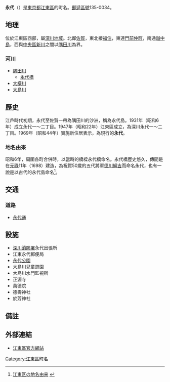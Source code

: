 {{Pathnav|日本|東京都|[[江東區_(東京都)|江東區]]|frame=1}}
{{Infobox Settlement
|official_name = 永代
|native_name =
|settlement_type = [[町|町]]
| image_skyline = Eitai Park.jpg
| imagesize = 270px
| image_caption = 永代公園（川沿遊歩道）
|image_flag =
|image_seal =
| image_map =
| map_caption =
| pushpin_map =
|subdivision_type = [[國家|國家]]
|subdivision_name = [[File:Flag_of_Japan.svg|border]] [[日本|日本]]
|subdivision_type1 = [[都道府縣|都道府縣]]
|subdivision_name1 = [[File:Flag_of_Tokyo_Prefecture.svg|25px]] [[東京都|東京都]]
|subdivision_type2 = [[東京都區部|特別區]]
|subdivision_name2 = [[File:Flag_of_Koto,_Tokyo.svg|25px]] [[江東區_(東京都)|江東區]]
|established_title =
|established_date =
|government_type =
|leader_title =
|leader_name =
|area_magnitude =
|area_total_sq_mi =
|area_total_km2 =
|area_land_sq_mi =
|area_land_km2 =
|area_urban_sq_mi =
|area_urban_km2 =
|area_metro_km2 =
|area_metro_sq_mi =
|population_as_of= 2013年（平成25年）8月1日
|population_footnotes =
|population_total = 3254<ref>[http://www.city.koto.lg.jp/profile/koto/5353/15817/file/H25.8.pdf 江東区の世帯と人口（住民基本台帳による） 区民部区民課 平成25年8月1日現在]{{dead link|date=2018年1月 |bot=InternetArchiveBot |fix-attempted=yes }}</ref>
|population_urban =
|population_metro =
|population_density_sq_mi =
|population_density_km2 =
| timezone = [[日本標準時間|JST]]
| utc_offset = +9
|timezone_DST =
|utc_offset_DST =
|latd=|latm=|lats=|latNS=
|longd=|longm=|longs=|longEW=
|elevation_footnotes=
|elevation_m =
|elevation_ft =
|postal_code_type = [[郵遞區號|郵遞區號]]
|postal_code = 135-0034
|area_code =
|website =
|footnotes =
}}
'''永代'''（{{jpn|j=永代|hg=えいたい|rm=Eitai|f=y}}）是[[東京都|東京都]][[江東區_(東京都)|江東區]]的町名。[[郵遞區號|郵遞區號]]135-0034。

== 地理 ==
位於江東區西部，屬[[深川區|深川地域]]。北鄰[[佐賀_(江東區)|佐賀]]，東北接[[福住_(江東區)|福住]]，東連[[門前仲町|門前仲町]]，南通[[越中島|越中島]]，西與[[中央區_(東京都)|中央區]][[新川_(東京都中央區)|新川]]之間以[[隅田川|隅田川]]為界。

=== 河川 ===
* [[隅田川|隅田川]]
** [[永代橋|永代橋]]
* [[大橫川|大橫川]]
* [[大島川|大島川]]

== 歷史 ==
江戶時代初期，永代至佐賀一帶為隅田川的沙洲，稱為永代島。1931年（昭和6年）成立永代一～二丁目。1947年（昭和22年）江東區成立，為深川永代一～二丁目。1969年（昭和44年）實施新住居表示，為現行的'''永代'''。
=== 地名由來 ===
昭和6年，周圍各町合併時，以當時的橋樑永代橋命名。永代橋歷史悠久，傳聞是在[[元祿|元祿]]11年（1698）建造，為祝賀50歲的五代將軍[[德川綱吉|德川綱吉]]而命名永代，也有一說是以古代的永代島命名<ref>[http://www.city.koto.lg.jp/seikatsu/shogai-gakushu/6378/6379.html 江東区の地名由来] {{webarchive|url=https://web.archive.org/web/20130719163650/http://www.city.koto.lg.jp/seikatsu/shogai-gakushu/6378/6379.html |date=2013-07-19 }}</ref>。

== 交通 ==
=== 道路 ===
* [[永代通|永代通]]

== 設施 ==
* [[深川消防署|深川消防署]]永代出張所
* 江東永代郵便局
* [[永代公園|永代公園]]
* 大島川兒童遊園
* 大島川水門監視所
* 正源寺
* 萬德院
* 德壽神社
* 於芳神社

== 備註 ==
{{reflist}}

== 外部連結 ==
* [http://www.city.koto.lg.jp/ 江東區官方網站] {{Wayback|url=http://www.city.koto.lg.jp/ |date=20130723024418 }}

{{江東區的町名}}

{{DEFAULTSORT:Eitai}}
[[Category:江東區町名|Category:江東區町名]]